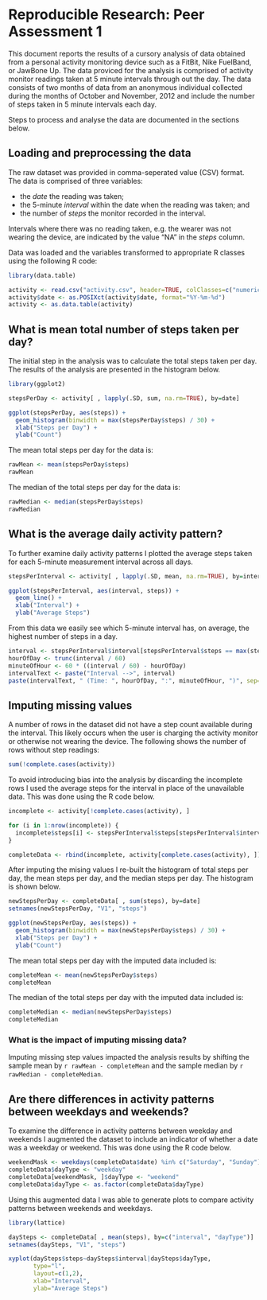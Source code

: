 # Reproducible Research: Peer Assessment 1

This document reports the results of a cursory analysis of data obtained from a personal activity monitoring device such as a FitBit, Nike FuelBand, or JawBone Up. The data proviced for the analysis is comprised of activity monitor readings taken at 5 minute intervals through out the day. The data consists of two months of data from an anonymous individual collected during the months of October and November, 2012 and include the number of steps taken in 5 minute intervals each day.   

Steps to process and analyse the data are documented in the sections below.

## Loading and preprocessing the data

The raw dataset was provided in comma-seperated value (CSV) format. The data is comprised of three variables:

- the *date* the reading was taken;
- the 5-minute *interval* within the date when the reading was taken; and
- the number of *steps* the monitor recorded in the interval.  

Intervals where there was no reading taken, e.g. the wearer was not wearing the device, are indicated by the value "NA" in the *steps* column.

Data was loaded and the variables transformed to appropriate R classes using the following R code:

```r
library(data.table)

activity <- read.csv("activity.csv", header=TRUE, colClasses=c("numeric", "character", "numeric"))
activity$date <- as.POSIXct(activity$date, format="%Y-%m-%d")
activity <- as.data.table(activity)
```

## What is mean total number of steps taken per day?

The initial step in the analysis was to calculate the total steps taken per day. The results of the analysis are presented in the histogram below.

```r
library(ggplot2)

stepsPerDay <- activity[ , lapply(.SD, sum, na.rm=TRUE), by=date]

ggplot(stepsPerDay, aes(steps)) + 
  geom_histogram(binwidth = max(stepsPerDay$steps) / 30) +
  xlab("Steps per Day") +
  ylab("Count")
```

The mean total steps per day for the data is:

```r
rawMean <- mean(stepsPerDay$steps)
rawMean
```

The median of the total steps per day for the data is:

```r
rawMedian <- median(stepsPerDay$steps)
rawMedian
```

## What is the average daily activity pattern?

To further examine daily activity patterns I plotted the average steps taken for each 5-minute measurement interval across all days.

```r
stepsPerInterval <- activity[ , lapply(.SD, mean, na.rm=TRUE), by=interval]

ggplot(stepsPerInterval, aes(interval, steps)) + 
  geom_line() +
  xlab("Interval") +
  ylab("Average Steps")
```

From this data we easily see which 5-minute interval has, on average, the highest number of steps in a day.

```r
interval <- stepsPerInterval$interval[stepsPerInterval$steps == max(stepsPerInterval$steps)]
hourOfDay <- trunc(interval / 60)
minuteOfHour <- 60 * ((interval / 60) - hourOfDay)
intervalText <- paste("Interval -->", interval)
paste(intervalText, " (Time: ", hourOfDay, ":", minuteOfHour, ")", sep="")
```

## Imputing missing values

A number of rows in the dataset did not have a step count available during the interval. This likely occurs when the user is charging the activity monitor or otherwise not wearing the device. The following shows the number of rows without step readings:

```r
sum(!complete.cases(activity))
```

To avoid introducing bias into the analysis by discarding the incomplete rows I used the average steps for the interval in place of the unavailable data. This was done using the R code below.

```r
incomplete <- activity[!complete.cases(activity), ]

for (i in 1:nrow(incomplete)) {
  incomplete$steps[i] <- stepsPerInterval$steps[stepsPerInterval$interval == incomplete$interval[i]]
}

completeData <- rbind(incomplete, activity[complete.cases(activity), ])
```

After imputing the mising values I re-built the histogram of total steps per day, the mean steps per day, and the median steps per day. The histogram is shown below.

```r
newStepsPerDay <- completeData[ , sum(steps), by=date]
setnames(newStepsPerDay, "V1", "steps")

ggplot(newStepsPerDay, aes(steps)) + 
  geom_histogram(binwidth = max(newStepsPerDay$steps) / 30) +
  xlab("Steps per Day") +
  ylab("Count")
```

The mean total steps per day with the imputed data included is:

```r
completeMean <- mean(newStepsPerDay$steps)
completeMean
```

The median of the total steps per day with the imputed data included is:

```r
completeMedian <- median(newStepsPerDay$steps)
completeMedian
```

### What is the impact of imputing missing data?

Imputing missing step values impacted the analysis results by shifting the sample mean by `r rawMean - completeMean` and the sample median by `r rawMedian - completeMedian`.

## Are there differences in activity patterns between weekdays and weekends?

To examine the difference in activity patterns between weekday and weekends I augmented the dataset to include an indicator of whether a date was a weekday or weekend. This was done using the R code below.

```r
weekendMask <- weekdays(completeData$date) %in% c("Saturday", "Sunday")
completeData$dayType <- "weekday"
completeData[weekendMask, ]$dayType <- "weekend"
completeData$dayType <- as.factor(completeData$dayType)
```

Using this augmented data I was able to generate plots to compare activity patterns between weekends and weekdays.

```r
library(lattice)

daySteps <- completeData[ , mean(steps), by=c("interval", "dayType")]
setnames(daySteps, "V1", "steps")

xyplot(daySteps$steps~daySteps$interval|daySteps$dayType, 
       type="l", 
       layout=c(1,2), 
       xlab="Interval", 
       ylab="Average Steps")
```
